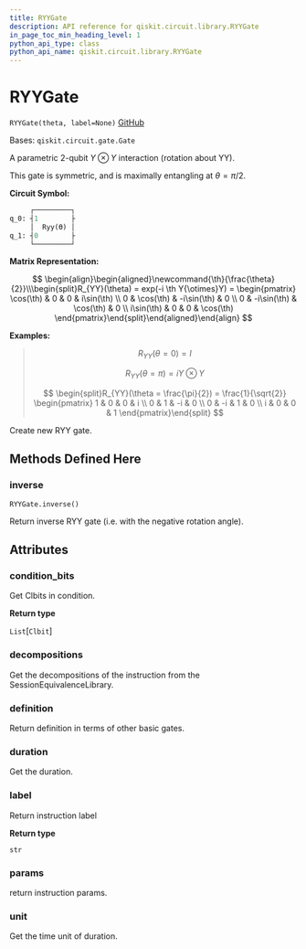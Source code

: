 ```yaml
---
title: RYYGate
description: API reference for qiskit.circuit.library.RYYGate
in_page_toc_min_heading_level: 1
python_api_type: class
python_api_name: qiskit.circuit.library.RYYGate
---
```


# RYYGate

<span id="qiskit.circuit.library.RYYGate" />

`RYYGate(theta, label=None)` [GitHub](https://github.com/qiskit/qiskit/tree/stable/0.19/qiskit/circuit/library/standard_gates/ryy.py "view source code")

Bases: `qiskit.circuit.gate.Gate`

A parametric 2-qubit $Y \otimes Y$ interaction (rotation about YY).

This gate is symmetric, and is maximally entangling at $\theta = \pi/2$.

**Circuit Symbol:**

```python
     ┌─────────┐
q_0: ┤1        ├
     │  Ryy(ϴ) │
q_1: ┤0        ├
     └─────────┘
```

**Matrix Representation:**

$$
 \begin{align}\begin{aligned}\newcommand{\th}{\frac{\theta}{2}}\\\begin{split}R_{YY}(\theta) = exp(-i \th Y{\otimes}Y) =
    \begin{pmatrix}
        \cos(\th)   & 0           & 0           & i\sin(\th) \\
        0           & \cos(\th)   & -i\sin(\th) & 0 \\
        0           & -i\sin(\th) & \cos(\th)   & 0 \\
        i\sin(\th)  & 0           & 0           & \cos(\th)
    \end{pmatrix}\end{split}\end{aligned}\end{align} 
$$

**Examples:**

> $$
> R_{YY}(\theta = 0) = I
> $$
>
> $$
> R_{YY}(\theta = \pi) = i Y \otimes Y
> $$
>
> $$
> \begin{split}R_{YY}(\theta = \frac{\pi}{2}) = \frac{1}{\sqrt{2}}
>                         \begin{pmatrix}
>                             1 & 0 & 0 & i \\
>                             0 & 1 & -i & 0 \\
>                             0 & -i & 1 & 0 \\
>                             i & 0 & 0 & 1
>                         \end{pmatrix}\end{split}
> $$

Create new RYY gate.

## Methods Defined Here

### inverse

<span id="qiskit.circuit.library.RYYGate.inverse" />

`RYYGate.inverse()`

Return inverse RYY gate (i.e. with the negative rotation angle).

## Attributes

<span id="qiskit.circuit.library.RYYGate.condition_bits" />

### condition\_bits

Get Clbits in condition.

**Return type**

`List`\[`Clbit`]

<span id="qiskit.circuit.library.RYYGate.decompositions" />

### decompositions

Get the decompositions of the instruction from the SessionEquivalenceLibrary.

<span id="qiskit.circuit.library.RYYGate.definition" />

### definition

Return definition in terms of other basic gates.

<span id="qiskit.circuit.library.RYYGate.duration" />

### duration

Get the duration.

<span id="qiskit.circuit.library.RYYGate.label" />

### label

Return instruction label

**Return type**

`str`

<span id="qiskit.circuit.library.RYYGate.params" />

### params

return instruction params.

<span id="qiskit.circuit.library.RYYGate.unit" />

### unit

Get the time unit of duration.

